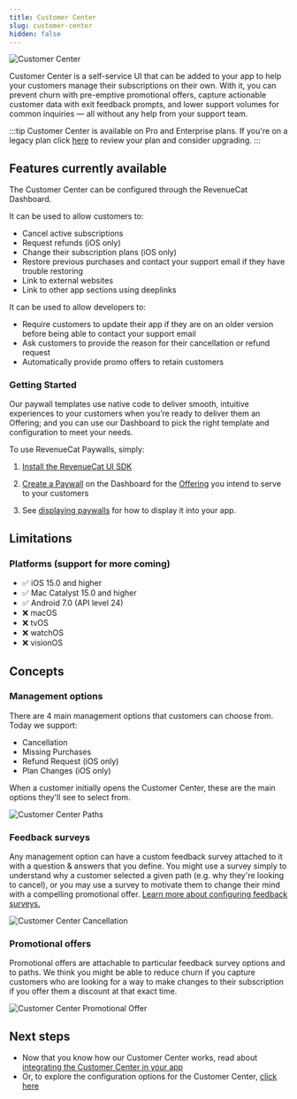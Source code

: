```yaml
---
title: Customer Center
slug: customer-center
hidden: false
---
```


![Customer Center](/images/customer-center.jpeg)

Customer Center is a self-service UI that can be added to your app to help your customers manage their subscriptions on their own. With it, you can prevent churn with pre-emptive promotional offers, capture actionable customer data with exit feedback prompts, and lower support volumes for common inquiries — all without any help from your support team.

:::tip
Customer Center is available on Pro and Enterprise plans. If you're on a legacy plan click [here](https://app.revenuecat.com/settings/billing) to review your plan and consider upgrading.
:::



<YouTubeEmbed videoId="3m-7u9Poo0Q" title="Introducing Customer Center" />

## Features currently available

The Customer Center can be configured through the RevenueCat Dashboard.

It can be used to allow customers to:

- Cancel active subscriptions
- Request refunds (iOS only)
- Change their subscription plans (iOS only)
- Restore previous purchases and contact your support email if they have trouble restoring
- Link to external websites
- Link to other app sections using deeplinks

It can be used to allow developers to:

- Require customers to update their app if they are on an older version before being able to contact your support email
- Ask customers to provide the reason for their cancellation or refund request
- Automatically provide promo offers to retain customers

### Getting Started

Our paywall templates use native code to deliver smooth, intuitive experiences to your customers when you’re ready to deliver them an Offering; and you can use our Dashboard to pick the right template and configuration to meet your needs.

To use RevenueCat Paywalls, simply:

1. [Install the RevenueCat UI SDK](/tools/customer-center-installation)

2. [Create a Paywall](/tools/paywalls/creating-paywalls) on the Dashboard for the [Offering](/getting-started/entitlements) you intend to serve to your customers

3. See [displaying paywalls](/tools/paywalls/displaying-paywalls) for how to display it into your app.

## Limitations

### Platforms (support for more coming)

- ✅ iOS 15.0 and higher
- ✅ Mac Catalyst 15.0 and higher
- ✅ Android 7.0 (API level 24)
- ❌ macOS
- ❌ tvOS
- ❌ watchOS
- ❌ visionOS

## Concepts

### Management options

There are 4 main management options that customers can choose from. Today we support:

- Cancellation
- Missing Purchases
- Refund Request (iOS only)
- Plan Changes (iOS only)

When a customer initially opens the Customer Center, these are the main options they'll see to select from.

![Customer Center Paths](/images/customer-center-paths.PNG)

### Feedback surveys

Any management option can have a custom feedback survey attached to it with a question & answers that you define. You might use a survey simply to understand why a customer selected a given path (e.g. why they're looking to cancel), or you may use a survey to motivate them to change their mind with a compelling promotional offer. [Learn more about configuring feedback surveys.](https://www.revenuecat.com/docs/tools/customer-center/customer-center-configuration)

![Customer Center Cancellation](/images/customer-center-cancel-subscription.PNG)

### Promotional offers

Promotional offers are attachable to particular feedback survey options and to paths. We think you might be able to reduce churn if you capture customers who are looking for a way to make changes to their subscription if you offer them a discount at that exact time.

![Customer Center Promotional Offer](/images/customer-center-promo-offer.png)

## Next steps

- Now that you know how our Customer Center works, read about [integrating the Customer Center in your app](/tools/customer-center/customer-center-integration)
- Or, to explore the configuration options for the Customer Center, [click here](/tools/customer-center/customer-center-configuration)

